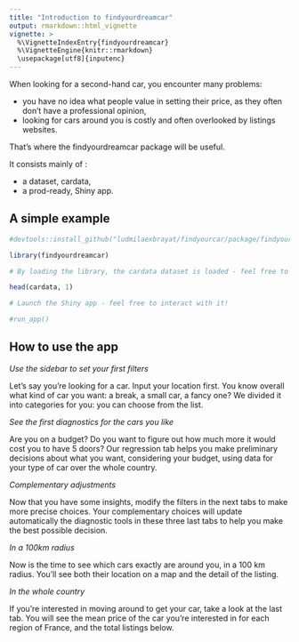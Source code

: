 ```yaml
---
title: "Introduction to findyourdreamcar"
output: rmarkdown::html_vignette
vignette: >
  %\VignetteIndexEntry{findyourdreamcar}
  %\VignetteEngine{knitr::rmarkdown}
  \usepackage[utf8]{inputenc}
---
```


When looking for a second-hand car, you encounter many problems: 

+ you have no idea what people value in setting their price, as they often don't have a professional opinion, 
+ looking for cars around you is costly and often overlooked by listings websites.

That's where the findyourdreamcar package will be useful.

It consists mainly of :

+ a dataset, cardata,
+ a prod-ready, Shiny app.

## A simple example

```r
#devtools::install_github("ludmilaexbrayat/findyourcar/package/findyourdreamcar")

library(findyourdreamcar)

# By loading the library, the cardata dataset is loaded - feel free to explore it!

head(cardata, 1)

# Launch the Shiny app - feel free to interact with it!

#run_app()
```

## How to use the app

*Use the sidebar to set your first filters*

Let's say you're looking for a car. Input your location first. You know overall what kind of car you want: a break, a small car, a fancy one? We divided it into categories for you: you can choose from the list.

*See the first diagnostics for the cars you like*

Are you on a budget? Do you want to figure out how much more it would cost you to have 5 doors? Our regression tab helps you make preliminary decisions about what you want, considering your budget, using data for your type of car over the whole country.

*Complementary adjustments*

Now that you have some insights, modify the filters in the next tabs to make more precise choices. Your complementary choices will update automatically the diagnostic tools in these three last tabs to help you make the best possible decision.

*In a 100km radius*

Now is the time to see which cars exactly are around you, in a 100 km radius. You'll see both their location on a map and the detail of the listing.

*In the whole country*

If you're interested in moving around to get your car, take a look at the last tab. You will see the mean price of the car you're interested in for each region of France, and the total listings below.

